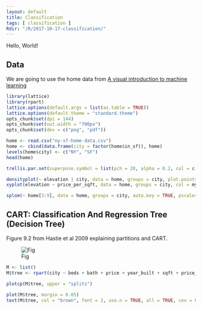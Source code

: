 ```yaml
---
layout: default
title: Classification
tags: [ classification ]
Rdir: "/R/2017-10-17-classification/"
---
```


Hello, World!

## Data

We are going to use the home data from [A visual introduction to machine learning](http://www.r2d3.us/visual-intro-to-machine-learning-part-1/)

```r
library(lattice)
library(rpart)
lattice.options(default.args = list(as.table = TRUE))
lattice.options(default.theme = "standard.theme")
opts_chunk$set(dpi = 144)
opts_chunk$set(out.width = "700px")
opts_chunk$set(dev = c("png", "pdf"))
```

```r
home <- read.csv("ny-sf-home-data.csv")
home <- cbind(data.frame(city = factor(home$in_sf)), home)
levels(home$city) <- c("NY", "SF")
head(home)
```

```r
trellis.par.set(superpose.symbol = list(pch = 20, alpha = 0.2, col = c(my.col <- c("blue", "green3"), trellis.par.get("superpose.symbol")$col[3:7])))
```

```r
densityplot(~ elevation | city, data = home, groups = city, plot.points = "rug", layout = c(1, 2), xlim = c(0, 250), col = my.col)
xyplot(elevation ~ price_per_sqft, data = home, groups = city, col = my.col)
```

```r
splom(~ home[3:9], data = home, groups = city, auto.key = TRUE, pscales = 0)
```

## CART: Classification And Regression Tree (Decision Tree)

Figure 9.2 from Hastie et al 2009 explaining partitions and CART.

![Fig]({{ site.baseurl }}/figures/elements-stats-learning-fig-9.2.jpg)

```r
M <- list()
M$tree <- rpart(city ~ beds + bath + price + year_built + sqft + price_per_sqft + elevation, data = home)
```

```r
plotcp(M$tree, upper = "splits")
```

```r
plot(M$tree, margin = 0.05)
text(M$tree, col = "brown", font = 2, use.n = TRUE, all = TRUE, cex = 0.9)
```
